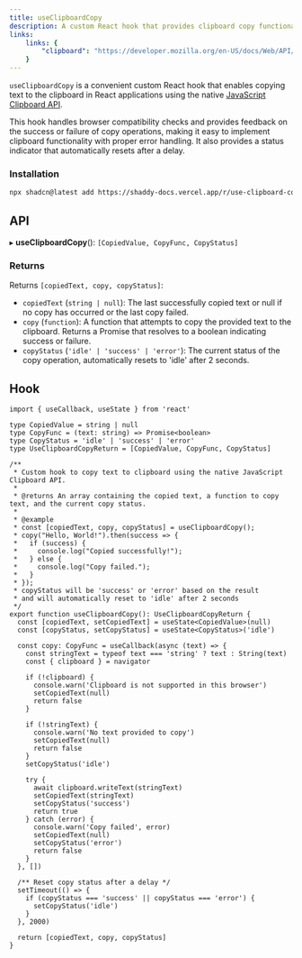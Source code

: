```yaml
---
title: useClipboardCopy
description: A custom React hook that provides clipboard copy functionality.
links:
    links: {
        "clipboard": "https://developer.mozilla.org/en-US/docs/Web/API/Clipboard_API"
    }
---
```


`useClipboardCopy` is a convenient custom React hook that enables copying text to the clipboard in React applications using the native [JavaScript Clipboard API](https://developer.mozilla.org/en-US/docs/Web/API/Clipboard_API).

This hook handles browser compatibility checks and provides feedback on the success or failure of copy operations, making it easy to implement clipboard functionality with proper error handling. It also provides a status indicator that automatically resets after a delay.

<ComponentPreview name="use-clipboard-copy-example"/>

### Installation

```bash
npx shadcn@latest add https://shaddy-docs.vercel.app/r/use-clipboard-copy
```

## API
▸ **useClipboardCopy**(): `[CopiedValue, CopyFunc, CopyStatus]`

### Returns
Returns `[copiedText, copy, copyStatus]`:

- `copiedText` (`string | null`): The last successfully copied text or null if no copy has occurred or the last copy failed.
- `copy` (`function`): A function that attempts to copy the provided text to the clipboard. Returns a Promise that resolves to a boolean indicating success or failure.
- `copyStatus` (`'idle' | 'success' | 'error'`): The current status of the copy operation, automatically resets to 'idle' after 2 seconds.

## Hook

```tsx
import { useCallback, useState } from 'react'

type CopiedValue = string | null
type CopyFunc = (text: string) => Promise<boolean>
type CopyStatus = 'idle' | 'success' | 'error'
type UseClipboardCopyReturn = [CopiedValue, CopyFunc, CopyStatus]

/**
 * Custom hook to copy text to clipboard using the native JavaScript Clipboard API.
 * 
 * @returns An array containing the copied text, a function to copy text, and the current copy status.
 * 
 * @example
 * const [copiedText, copy, copyStatus] = useClipboardCopy();
 * copy("Hello, World!").then(success => {
 *   if (success) {
 *     console.log("Copied successfully!");
 *   } else {
 *     console.log("Copy failed.");
 *   }
 * });
 * copyStatus will be 'success' or 'error' based on the result
 * and will automatically reset to 'idle' after 2 seconds
 */
export function useClipboardCopy(): UseClipboardCopyReturn {
  const [copiedText, setCopiedText] = useState<CopiedValue>(null)
  const [copyStatus, setCopyStatus] = useState<CopyStatus>('idle')

  const copy: CopyFunc = useCallback(async (text) => {
    const stringText = typeof text === 'string' ? text : String(text)
    const { clipboard } = navigator

    if (!clipboard) {
      console.warn('Clipboard is not supported in this browser')
      setCopiedText(null)
      return false
    }

    if (!stringText) {
      console.warn('No text provided to copy')
      setCopiedText(null)
      return false
    }
    setCopyStatus('idle')

    try {
      await clipboard.writeText(stringText)
      setCopiedText(stringText)
      setCopyStatus('success')
      return true
    } catch (error) {
      console.warn('Copy failed', error)
      setCopiedText(null)
      setCopyStatus('error')
      return false
    }
  }, [])

  /** Reset copy status after a delay */
  setTimeout(() => {
    if (copyStatus === 'success' || copyStatus === 'error') {
      setCopyStatus('idle')
    }
  }, 2000)

  return [copiedText, copy, copyStatus]
}
```